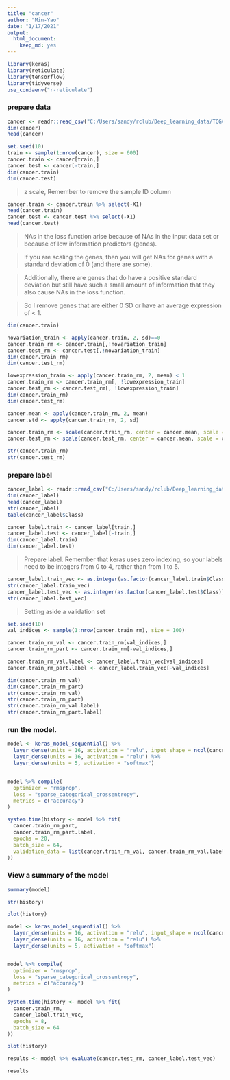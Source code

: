 ```yaml
---
title: "cancer"
author: "Min-Yao"
date: "1/17/2021"
output: 
  html_document: 
    keep_md: yes
---
```


```r
library(keras)
library(reticulate)
library(tensorflow)
library(tidyverse)
use_condaenv("r-reticulate")
```

### prepare data

```r
cancer <- readr::read_csv("C:/Users/sandy/rclub/Deep_learning_data/TCGA-PANCAN-HiSeq-801x20531/data.csv")
dim(cancer)
head(cancer)
```

```r
set.seed(10)
train <- sample(1:nrow(cancer), size = 600)
cancer.train <- cancer[train,]
cancer.test <- cancer[-train,]
dim(cancer.train)
dim(cancer.test)
```

> z scale, Remember to remove the sample ID column

```r
cancer.train <- cancer.train %>% select(-X1)
head(cancer.train)
cancer.test <- cancer.test %>% select(-X1)
head(cancer.test)
```

> NAs in the loss function arise because of NAs in the input data set or because of low information predictors (genes).

> If you are scaling the genes, then you will get NAs for genes with a standard deviation of 0 (and there are some).

> Additionally, there are genes that do have a positive standard deviation but still have such a small amount of information that they also cause NAs in the loss function.

> So I remove genes that are either 0  SD or have an average expression of < 1.

```r
dim(cancer.train)

novariation_train <- apply(cancer.train, 2, sd)==0
cancer.train_rm <- cancer.train[,!novariation_train]
cancer.test_rm <- cancer.test[,!novariation_train]
dim(cancer.train_rm)
dim(cancer.test_rm)

lowexpression_train <- apply(cancer.train_rm, 2, mean) < 1
cancer.train_rm <- cancer.train_rm[, !lowexpression_train]
cancer.test_rm <- cancer.test_rm[, !lowexpression_train]
dim(cancer.train_rm)
dim(cancer.test_rm)
```

```r
cancer.mean <- apply(cancer.train_rm, 2, mean)
cancer.std <- apply(cancer.train_rm, 2, sd)

cancer.train_rm <- scale(cancer.train_rm, center = cancer.mean, scale = cancer.std)
cancer.test_rm <- scale(cancer.test_rm, center = cancer.mean, scale = cancer.std)

str(cancer.train_rm)
str(cancer.test_rm)
```


### prepare label

```r
cancer_label <- readr::read_csv("C:/Users/sandy/rclub/Deep_learning_data/TCGA-PANCAN-HiSeq-801x20531/labels.csv")
dim(cancer_label)
head(cancer_label)
str(cancer_label)
table(cancer_label$Class)
```

```r
cancer_label.train <- cancer_label[train,]
cancer_label.test <- cancer_label[-train,]
dim(cancer_label.train)
dim(cancer_label.test)
```

> Prepare label. Remember that keras uses zero indexing, so your labels need to be integers from 0 to 4, rather than from 1 to 5.


```r
cancer_label.train_vec <- as.integer(as.factor(cancer_label.train$Class)) -1
str(cancer_label.train_vec)
cancer_label.test_vec <- as.integer(as.factor(cancer_label.test$Class)) -1
str(cancer_label.test_vec)
```

> Setting aside a validation set

```r
set.seed(10)
val_indices <- sample(1:nrow(cancer.train_rm), size = 100)

cancer.train_rm_val <- cancer.train_rm[val_indices,]
cancer.train_rm_part <- cancer.train_rm[-val_indices,]

cancer.train_rm_val.label <- cancer_label.train_vec[val_indices]
cancer.train_rm_part.label <- cancer_label.train_vec[-val_indices]

dim(cancer.train_rm_val)
dim(cancer.train_rm_part)
str(cancer.train_rm_val)
str(cancer.train_rm_part)
str(cancer.train_rm_val.label)
str(cancer.train_rm_part.label)
```

### run the model.

```r
model <- keras_model_sequential() %>% 
  layer_dense(units = 16, activation = "relu", input_shape = ncol(cancer.train_rm) ) %>% 
  layer_dense(units = 16, activation = "relu") %>% 
  layer_dense(units = 5, activation = "softmax")


model %>% compile(
  optimizer = "rmsprop",
  loss = "sparse_categorical_crossentropy",
  metrics = c("accuracy")
)

system.time(history <- model %>% fit(
  cancer.train_rm_part,
  cancer.train_rm_part.label,
  epochs = 20,
  batch_size = 64,
  validation_data = list(cancer.train_rm_val, cancer.train_rm_val.label)
))
```

### View a summary of the model

```r
summary(model)
```

```r
str(history)
```

```r
plot(history)
```
```r
model <- keras_model_sequential() %>% 
  layer_dense(units = 16, activation = "relu", input_shape = ncol(cancer.train_rm) ) %>% 
  layer_dense(units = 16, activation = "relu") %>% 
  layer_dense(units = 5, activation = "softmax")


model %>% compile(
  optimizer = "rmsprop",
  loss = "sparse_categorical_crossentropy",
  metrics = c("accuracy")
)

system.time(history <- model %>% fit(
  cancer.train_rm,
  cancer_label.train_vec,
  epochs = 8,
  batch_size = 64
))
```

```r
plot(history)
```

```r
results <- model %>% evaluate(cancer.test_rm, cancer_label.test_vec)

results
```